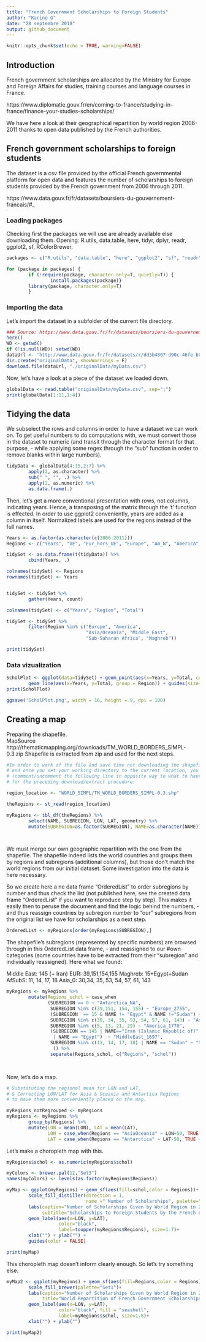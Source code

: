 ```yaml
---
title: "French Government Scholarships to Foreign Students"
author: "Karine G"
date: "28 septembre 2018"
output: github_document
---
```


```r
knitr::opts_chunk$set(echo = TRUE, warning=FALSE)
```

## Introduction

French government scholarships are allocated by the Ministry for Europe and Foreign Affairs for studies, training courses and language courses in France. 

https://www.diplomatie.gouv.fr/en/coming-to-france/studying-in-france/finance-your-studies-scholarships/

We have here a look at their geographical repartition by world region 2006-2011 thanks to open data published by the French authorities.

## French government scholarships to foreign students


The dataset is a csv file provided by the official French governmental platform for open data and features the number of scholarships to foreign students provided by the French government from 2006 through 2011. 

https://www.data.gouv.fr/fr/datasets/boursiers-du-gouvernement-francais/#_


### Loading packages 

Checking first the packages we will use are already available else downloading them. Opening: R.utils, data.table, here, tidyr, dplyr, readr, ggplot2, sf, RColorBrewer. 

```r


packages <- c("R.utils", "data.table", "here", "ggplot2", "sf", "readr", "dplyr", "tidyr", "RColorBrewer")

for (package in packages) {
        if (!require(package, character.only=T, quietly=T)) {
                install.packages(package)}
        library(package, character.only=T)
        }

```

### Importing the data 

Let's import the dataset in a subfolder of the current file directory.

```r

### Source: https://www.data.gouv.fr/fr/datasets/boursiers-du-gouvernement-francais/#_ 
here()
WD <- getwd()
if (!is.null(WD)) setwd(WD)
dataUrl <- 'http://www.data.gouv.fr/fr/datasets/r/dd3b4807-d90c-46fe-b03a-2ad250db979f'
dir.create("originalData", showWarnings = F)
download.file(dataUrl, "./originalData/myData.csv")
```

Now, let's have a look at a piece of the dataset we loaded down.

``` r
globalData <- read.table("originalData/myData.csv", sep=";")
print(globalData[1:11,1:4])
```


## Tidying the data
We subselect the rows and columns in order to have a dataset we can work on. To get useful numbers to do computations with, we must convert those in the dataset to numeric (and transit through the character format for that purpose, - while applying some regex through the "sub" function in order to remove blanks within large numbers).

```r
tidyData <- globalData[4:15,2:7] %>% 
        apply(2, as.character) %>% 
        sub(" ", "", .) %>% 
        apply(2, as.numeric) %>%
        as.data.frame(.)
```

Then, let's get a more conventional presentation with rows, not columns, indicating years. Hence, a transposing of the matrix through the 't' function is effected. In order to use ggplot2 conveniently, years are added as a column in itself. Normalized labels are used for the regions instead of the full names.

```r

Years <- as.factor(as.character(c(2006:2011)))
Regions <- c("Years", "UE", "Eur_hors_UE", "Europe", "Am_N", "America", "Asia/Oceania", "Middle East", "AfSubS_F", "AfSubS_nF","Sub-Saharan Africa","Maghreb", "Total_Ge")

tidySet <- as.data.frame(t(tidyData)) %>% 
        cbind(Years, .)

colnames(tidySet) <- Regions
rownames(tidySet) <- Years


tidySet <- tidySet %>% 
        gather(Years, count) 

colnames(tidySet) <- c("Years", "Region", "Total")

tidySet <- tidySet %>%
        filter(Region %in% c("Europe", "America", 
                             "Asia/Oceania", "Middle East",
                             "Sub-Saharan Africa", "Maghreb"))

print(tidySet)
```

### Data vizualization

```r


ScholPlot <- ggplot(data=tidySet) + geom_point(aes(x=Years, y=Total, color = Region, size= 10)) +
        geom_line(aes(x=Years, y=Total, group = Region)) + guides(size=FALSE)
print(ScholPlot)

ggsave('ScholPlot.png', width = 16, height = 9, dpi = 100)
```


## Creating a map

Preparing the shapefile.  
MapSource http://thematicmapping.org/downloads/TM_WORLD_BORDERS_SIMPL-0.3.zip 
Shapefile is extracted from zip and used for the next steps.


``` r


#In order to work of the file and save time not downloading the shapefile every time, 
# and once you set your working directory to the current location, you might use 
# (comment/uncomment the following line in opposite way to what to have 
# for the preceding download/extract procedure:

region_location <- "WORLD_SIMPL/TM_WORLD_BORDERS_SIMPL-0.3.shp"

theRegions <- st_read(region_location)

myRegions <- tbl_df(theRegions) %>%
        select(NAME, SUBREGION, LON, LAT, geometry) %>%
        mutate(SUBREGION=as.factor(SUBREGION), NAME=as.character(NAME))




```` 

We must merge our own geographic repartition with the one from the shapefile. The shapefile indeed lists the world countries and groups them by regions and subregions (additional columns), but those don't match the world regions from our initial dataset. Some investigation into the data is here necessary.

So we create here a ne data frame "OrderedList" to order subregions by number and thus check the list (not published here, see the created data frame "OrderedList" if you want to reproduce step by step). This makes it easily then to peruse the document and find the logic behind the numbers, - and thus reassign countries by subregion number to "our" subregions from the original list we have for scholarships as a next step.


```r


OrderedList <- myRegions[order(myRegions$SUBREGION),]


```

The shapefile's subregions (represented by specific numbers) are browsed through in this OrderedList data frame, - and reassigned to our #own categories (some countries have to be extracted from their "subregion" and individually reassigned). Here what we found:

Middle East: 145 (+ Iran)
EUR:  39,151,154,155
Maghreb:   15+Egypt+Sudan
AfSubS:   11, 14, 17, 18
Asia_0:   30,34, 35, 53, 54, 57, 61, 143


```r


myRegions <- myRegions %>%
        mutate(Regions_schol = case_when
               (SUBREGION == 0 ~ "Antarctica_NA", 
                SUBREGION %in% c(39,151, 154, 155) ~ "Europe_2755",
                (SUBREGION  == 15 & NAME != "Egypt" & NAME !="Sudan") ~ "Maghreb_2997",
                SUBREGION %in% c(30, 34, 35, 53, 54, 57, 61, 143) ~ "AsiaOceania_2662",
                SUBREGION %in% c(5, 13, 21, 29) ~ "America_1770",
                (SUBREGION == 145 | NAME=="Iran (Islamic Republic of)"
                 | NAME == "Egypt")  ~ "MiddleEast_1697", 
                SUBREGION %in% c(11, 14, 17, 18) | NAME == "Sudan" ~ "SubSaharanAfrica_2906"
                 )) %>%
                separate(Regions_schol, c("Regions", "schol")) 
                                         



```

Now, let's do a map.

```r


# Substituting the regional mean for LON and LAT,
# & Correcting LON/LAT for Asia & Oceania and Antartica Regions 
# to have them more conveniently placed on the map.

myRegions_notRegrouped <- myRegions
myRegions <- myRegions %>%
        group_by(Regions) %>%
        mutate(LON = mean(LON), LAT = mean(LAT),
               LON = case_when(Regions == "AsiaOceania" ~ LON+50, TRUE  ~ LON),
               LAT = case_when(Regions == "Antarctica" ~ LAT-50, TRUE ~ LAT))

```

Let's make a choropleth map with this.

```r

myRegions$schol <- as.numeric(myRegions$schol)

myColors <- brewer.pal(12,"Set3") 
names(myColors) <- levels(as.factor(myRegions$Regions))

myMap <- ggplot(myRegions) + geom_sf(aes(fill=schol,color = Regions))+
        scale_fill_distiller(direction = 1, 
                             name =" Number of Scholarships", palette="Oranges")+
        labs(caption="Number of Scholarships Given by World Region in 2011", 
             subtitle="Scholarships to Foreign Students by the French Government")+
        geom_label(aes(x=LON, y=LAT), 
                   color="black", 
                   label=toupper(myRegions$Regions), size=1.7)+
        xlab("") + ylab("") +
        guides(color = FALSE)

print(myMap)
````

This choropleth map doesn't inform clearly enough.
So let's try something else.

```r

myMap2 <- ggplot(myRegions) + geom_sf(aes(fill=Regions,color = Regions))+
        scale_fill_brewer(palette="Set1")+
        labs(caption="Number of Scholarships Given by World Region in 2011", 
             title="World Repartition of French Government Scholarships")+
        geom_label(aes(x=LON, y=LAT), 
                   color="black", fill = "seashell", 
                   label=myRegions$schol, size=1.8)+
        xlab("") + ylab("")

print(myMap2)

````
